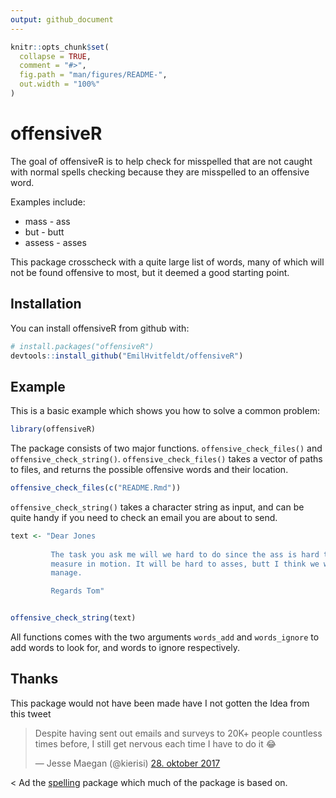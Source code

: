 ```yaml
---
output: github_document
---
```


<!-- README.md is generated from README.Rmd. Please edit that file -->

```r
knitr::opts_chunk$set(
  collapse = TRUE,
  comment = "#>",
  fig.path = "man/figures/README-",
  out.width = "100%"
)
```
# offensiveR

The goal of offensiveR is to help check for misspelled that are not caught with normal spells checking because they are misspelled to an offensive word.  

Examples include:

* mass - ass
* but - butt
* assess - asses

This package crosscheck with a quite large list of words, many of which will not be found offensive to most, but it deemed a good starting point.

## Installation

You can install offensiveR from github with:

```r
# install.packages("offensiveR")
devtools::install_github("EmilHvitfeldt/offensiveR")
```

## Example

This is a basic example which shows you how to solve a common problem:

```r
library(offensiveR)
```

The package consists of two major functions. `offensive_check_files()` and `offensive_check_string()`. `offensive_check_files()` takes a vector of paths to files, and returns the possible offensive words and their location.

```r
offensive_check_files(c("README.Rmd"))
```

`offensive_check_string()` takes a character string as input, and can be quite handy if you need to check an email you are about to send.

```r
text <- "Dear Jones
         
         The task you ask me will we hard to do since the ass is hard to 
         measure in motion. It will be hard to asses, butt I think we will 
         manage.

         Regards Tom"


offensive_check_string(text)
```

All functions comes with the two arguments `words_add` and `words_ignore` to add words to look for, and words to ignore respectively.

## Thanks

This package would not have been made have I not gotten the Idea from this tweet

<blockquote class="twitter-tweet" data-lang="da"><p lang="en" dir="ltr">Despite having sent out emails and surveys to 20K+ people countless times before, I still get nervous each time I have to do it 😂</p>&mdash; Jesse Maegan (@kierisi) <a href="https://twitter.com/kierisi/status/924292995435978752?ref_src=twsrc%5Etfw">28. oktober 2017</a></blockquote>
  <
Ad the [spelling](https://github.com/ropensci/spelling) package which much of the package is based on.
